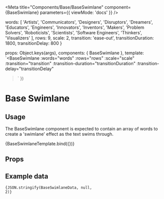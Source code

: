 
<Meta
  title="Components/Base/BaseSwimlane"
  component={BaseSwimlane}
  parameters={{ viewMode: 'docs' }}
/>

  words: [
    'Artists',
    'Communicators',
    'Designers',
    'Disruptors',
    'Dreamers',
    'Educators',
    'Engineers',
    'Innovators',
    'Inventors',
    'Makers',
    'Problem Solvers',
    'Roboticists',
    'Scientists',
    'Software Engineers',
    'Thinkers',
    'Visualizers'
  ],
  rows: 9,
  scale: 2,
  transition: 'ease-out',
  transitionDuration: 1800,
  transitionDelay: 800
}

  props: Object.keys(args),
  components: { BaseSwimlane },
  template: `<BaseSwimlane :words="words" :rows="rows" :scale="scale" :transition="transition" :transition-duration="transitionDuration" :transition-delay="transitionDelay"
></BaseSwimlane>`
})

# Base Swimlane

## Usage

The BaseSwimlane component is expected to contain an array of words to create a 'swimlane' effect as the text swims through.

<Canvas>
  <Story
    name="Default"
    args={BaseSwimlaneData}
  >
    {BaseSwimlaneTemplate.bind({})}
  </Story>
</Canvas>

## Props

<ArgsTable for={BaseSwimlane} />

## Example data

<code language="json">{JSON.stringify(BaseSwimlaneData, null, 2)}</code>

